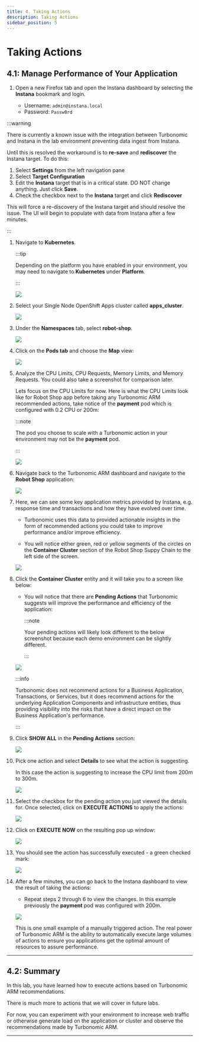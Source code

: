 ```yaml
---
title: 4. Taking Actions
description: Taking Actions
sidebar_position: 5
---
```


# Taking Actions

## 4.1: Manage Performance of Your Application

1. Open a new Firefox tab and open the Instana dashboard by selecting the
   **Instana** bookmark and login.

   - Username: `admin@instana.local`
   - Password: `Passw0rd`

:::warning

There is currently a known issue with the integration between Turbonomic and
Instana in the lab environment preventing data ingest from Instana.

Until this is resolved the workaround is to **re-save** and **rediscover** the
Instana target. To do this:

1. Select **Settings** from the left navigation pane
2. Select **Target Configuration**
3. Edit the **Instana** target that is in a critical state. DO NOT change
   anything. Just click **Save**.
4. Check the checkbox next to the **Instana** target and click **Rediscover**

This will force a re-discovery of the Instana target and should resolve the
issue. The UI will begin to populate with data from Instana after a few minutes.

:::

1. Navigate to **Kubernetes**.

   :::tip

   Depending on the platform you have enabled in your environment, you may need
   to navigate to **Kubernetes** under **Platform**.

   :::

   ![](images/kubernetes.png)

1. Select your Single Node OpenShift Apps cluster called **apps_cluster**.

   ![](images/instana-apps-cluster.png)

1. Under the **Namespaces** tab, select **robot-shop**.

   ![](images/instana-namespaces-robot-shop.png)

1. Click on the **Pods tab** and choose the **Map** view:

   ![](images/instana-pods-map.png)

1. Analyze the CPU Limits, CPU Requests, Memory Limits, and Memory Requests. You
   could also take a screenshot for comparison later.

   Lets focus on the CPU Limits for now. Here is what the CPU Limits look like
   for Robot Shop app before taking any Turbonomic ARM recommended actions, take
   notice of the **payment** pod which is configured with 0.2 CPU or 200m:

   :::note

   The pod you choose to scale with a Turbonomic action in your environment may
   not be the **payment** pod.

   :::

   ![](images/instana-map-cpu-limits.png)

1. Navigate back to the Turbonomic ARM dashboard and navigate to the **Robot
   Shop** application:

   ![](images/action-4.png)

1. Here, we can see some key application metrics provided by Instana, e.g.
   response time and transactions and how they have evolved over time.

   - Turbonomic uses this data to provided actionable insights in the form of
     recommended actions you could take to improve performance and/or improve
     efficiency.

   - You will notice either green, red or yellow segments of the circles on the
     **Container Cluster** section of the Robot Shop Suppy Chain to the left
     side of the screen.

   ![](images/action-5.png)

1. Click the **Container Cluster** entity and it will take you to a screen like
   below:

   - You will notice that there are **Pending Actions** that Turbonomic suggests
     will improve the performance and efficiency of the application:

     :::note

     Your pending actions will likely look different to the below screenshot
     because each demo environment can be slightly different.

     :::

   ![](images/action-6.png)

   :::info

   Turbonomic does not recommend actions for a Business Application,
   Transactions, or Services, but it does recommend actions for the underlying
   Application Components and infrastructure entities, thus providing visibility
   into the risks that have a direct impact on the Business Application's
   performance.

   :::

1. Click **SHOW ALL** in the **Pending Actions** section:

   ![](images/action-7.png)

1. Pick one action and select **Details** to see what the action is suggesting.

   In this case the action is suggesting to increase the CPU limit from 200m to
   300m.

   ![](images/turbo-action-payment-details.png)

1. Select the checkbox for the pending action you just viewed the details for.
   Once selected, click on **EXECUTE ACTIONS** to apply the actions:

   ![](images/action-8.png)

1. Click on **EXECUTE NOW** on the resulting pop up window:

   ![](images/action-9.png)

1. You should see the action has successfully executed - a green checked mark:

   ![](images/turbo-action-payment.png)

1. After a few minutes, you can go back to the Instana dashboard to view the
   result of taking the actions:

   - Repeat steps 2 through 6 to view the changes. In this example previously
     the **payment** pod was configured with 200m.

   ![](images/turbo-action-taken-payment.png)

   This is one small example of a manually triggered action. The real power of
   Turbonomic ARM is the ability to automatically execute large volumes of
   actions to ensure you applications get the optimal amount of resources to
   assure performance.

---

## 4.2: Summary

In this lab, you have learned how to execute actions based on Turbonomic ARM
recommendations.

There is much more to actions that we will cover in future labs.

For now, you can experiment with your environment to increase web traffic or
otherwise generate load on the application or cluster and observe the
recommendations made by Turbonomic ARM.

---
